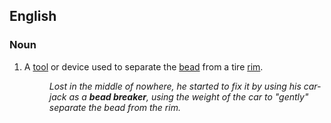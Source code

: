 {{also|bead-breaker}}
==English==

===Noun===
{{en-noun|head=[[bead]] [[breaker]]}}

# {{lb|en|automotive}} A [[tool]] or device used to separate the [[bead]] from a tire [[rim]].
#: ''Lost in the middle of nowhere, he started to fix it by using his car-jack as a '''bead breaker''', using the weight of the car to "gently" separate the bead from the rim.''